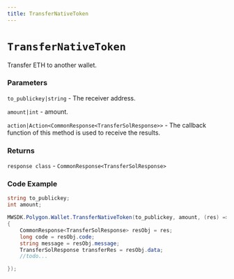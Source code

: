 ```yaml
---
title: TransferNativeToken
---
```


# `TransferNativeToken`

Transfer ETH to another wallet.
### Parameters
`to_publickey|string` - The receiver address.

`amount|int` - amount.

`action|Action<CommonResponse<TransferSolResponse>>` - The callback function of this method is used to receive the results.

### Returns
`response class` - `CommonResponse<TransferSolResponse>`

### Code Example
```csharp
string to_publickey;
int amount;

MWSDK.Polygon.Wallet.TransferNativeToken(to_publickey, amount, (res) =>
{
    CommonResponse<TransferSolResponse> resObj = res;
    long code = resObj.code;
    string message = resObj.message;
    TransferSolResponse transferRes = resObj.data;
    //todo...

});
```